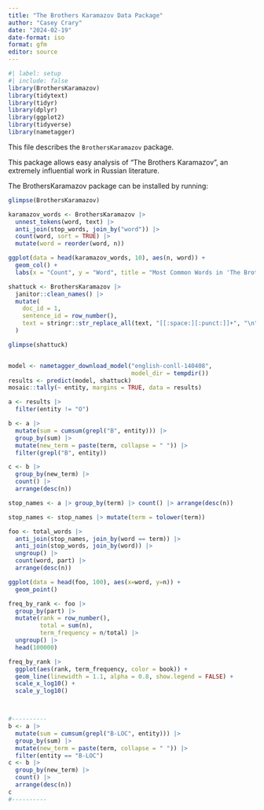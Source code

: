 ```yaml
---
title: "The Brothers Karamazov Data Package"
author: "Casey Crary"
date: "2024-02-19"
date-format: iso
format: gfm
editor: source
---
```


```r
#| label: setup
#| include: false
library(BrothersKaramazov)
library(tidytext)
library(tidyr)
library(dplyr)
library(ggplot2)
library(tidyverse)
library(nametagger)
```

This file describes the `BrothersKaramazov` package.

This package allows easy analysis of "The Brothers Karamazov", an extremely influential work in Russian literature.  

The BrothersKaramazov package can be installed by running:

```r
glimpse(BrothersKaramazov)

karamazov_words <- BrothersKaramazov |>
  unnest_tokens(word, text) |>
  anti_join(stop_words, join_by("word")) |>
  count(word, sort = TRUE) |>
  mutate(word = reorder(word, n))

ggplot(data = head(karamazov_words, 10), aes(n, word)) +
  geom_col() +
  labs(x = "Count", y = "Word", title = "Most Common Words in 'The Brothers Karamazov'")
```

```r
shattuck <- BrothersKaramazov |>
  janitor::clean_names() |>
  mutate(
    doc_id = 1,
    sentence_id = row_number(),
    text = stringr::str_replace_all(text, "[[:space:][:punct:]]+", "\n")
  )

glimpse(shattuck)


model <- nametagger_download_model("english-conll-140408",
                                   model_dir = tempdir())
results <- predict(model, shattuck)
mosaic::tally(~ entity, margins = TRUE, data = results)

a <- results |>
  filter(entity != "O")

b <- a |>
  mutate(sum = cumsum(grepl("B", entity))) |>
  group_by(sum) |>
  mutate(new_term = paste(term, collapse = " ")) |>
  filter(grepl("B", entity))

c <- b |> 
  group_by(new_term) |>
  count() |>
  arrange(desc(n))

stop_names <- a |> group_by(term) |> count() |> arrange(desc(n))

stop_names <- stop_names |> mutate(term = tolower(term))

foo <- total_words |>
  anti_join(stop_names, join_by(word == term)) |>
  anti_join(stop_words, join_by(word)) |>
  ungroup() |>
  count(word, part) |>
  arrange(desc(n)) 

ggplot(data = head(foo, 100), aes(x=word, y=n)) +
  geom_point()

freq_by_rank <- foo |>
  group_by(part) |>
  mutate(rank = row_number(), 
         total = sum(n),
         term_frequency = n/total) |>
  ungroup() |>
  head(100000)

freq_by_rank |>
  ggplot(aes(rank, term_frequency, color = book)) + 
  geom_line(linewidth = 1.1, alpha = 0.8, show.legend = FALSE) + 
  scale_x_log10() +
  scale_y_log10()



#----------
b <- a |>
  mutate(sum = cumsum(grepl("B-LOC", entity))) |>
  group_by(sum) |>
  mutate(new_term = paste(term, collapse = " ")) |>
  filter(entity == "B-LOC")
c <- b |> 
  group_by(new_term) |>
  count() |>
  arrange(desc(n))
c
#----------

```
